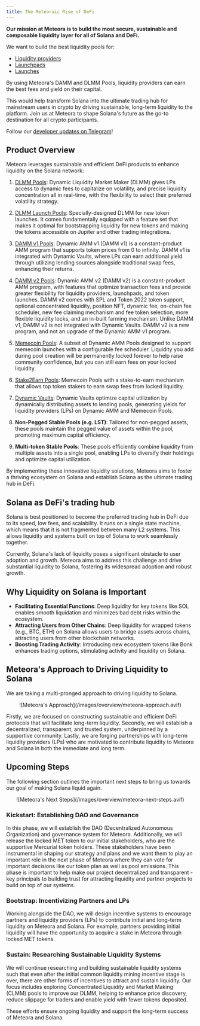 ```yaml
---
title: The Meteoraic Rise of DeFi
---
```


**Our mission at Meteora is to build the most secure, sustainable and composable liquidity layer for all of Solana and DeFi.**

We want to build the best liquidity pools for:
- [Liquidity providers](https://lparmy.meteora.ag/)
- [Launchpads](https://launch.meteora.ag/)
- [Launches](https://www.meteora.ag/)

By using Meteora's DAMM and DLMM Pools, liquidity providers can earn the best fees and yield on their capital.

This would help transform Solana into the ultimate trading hub for mainstream users in crypto by driving sustainable, long-term liquidity to the platform. Join us at Meteora to shape Solana's future as the go-to destination for all crypto participants. 

Follow our [developer updates on Telegram](https://t.me/meteora_dev)!

## Product Overview

Meteora leverages sustainable and efficient DeFi products to enhance liquidity on the Solana network:

1. [DLMM Pools](https://docs.meteora.ag/dlmm/dlmm-overview): Dynamic Liquidity Market Maker (DLMM) gives LPs access to dynamic fees to capitalize on volatility, and precise liquidity concentration all in real-time, with the flexibility to select their preferred volatility strategy.

2. [DLMM Launch Pools](https://docs.meteora.ag/meteora-launch-pool/meteora-launch-pool-overview): Specially-designed DLMM for new token launches. It comes fundamentally equipped with a feature set that makes it optimal for bootstrapping liquidity for new tokens and making the tokens accessible on Jupiter and other trading integrations.

3. [DAMM v1 Pools](https://docs.meteora.ag/dynamic-pool/dynamic-amm-pools): Dynamic AMM v1 (DAMM v1) is a constant-product AMM program that supports token prices from 0 to infinity. DAMM v1 is integrated with Dynamic Vaults, where LPs can earn additional yield through utilizing lending sources alongside traditional swap fees, enhancing their returns.

4. [DAMM v2 Pools](https://docs.meteora.ag/damm/damm-v2-overview): Dynamic AMM v2 (DAMM v2) is a constant-product AMM program, with features that optimize transaction fees and provide greater flexibility for liquidity providers, launchpads, and token launches. DAMM v2 comes with SPL and Token 2022 token support, optional concentrated liquidity, position NFT, dynamic fee, on-chain fee scheduler, new fee claiming mechanism and fee token selection, more flexible liquidity locks, and an in-built farming mechanism. Unlike DAMM v1, DAMM v2 is not integrated with Dynamic Vaults. DAMM v2 is a new program, and not an upgrade of the Dynamic AMM v1 program.

5. [Memecoin Pools](https://docs.meteora.ag/damm/memecoin-pools): A subset of Dynamic AMM Pools designed to support memecoin launches with a configurable fee scheduler. Liquidity you add during pool creation will be permanently locked forever to help raise community confidence, but you can still earn fees on your locked liquidity.

6. [Stake2Earn Pools](https://docs.meteora.ag/damm/stake2earn-pools): Memecoin Pools with a stake-to-earn mechanism that allows top token stakers to earn swap fees from locked liquidity.

7. [Dynamic Vaults](https://docs.meteora.ag/damm/dynamic-vaults): Dynamic Vaults optimize capital utilization by dynamically distributing assets to lending pools, generating yields for liquidity providers (LPs) on Dynamic AMM and Memecoin Pools.

8. **Non-Pegged Stable Pools (e.g. LST)**: Tailored for non-pegged assets, these pools maintain the pegged value of assets within the pool, promoting maximum capital efficiency.

9. **Multi-token Stable Pools**: These pools efficiently combine liquidity from multiple assets into a single pool, enabling LPs to diversify their holdings and optimize capital utilization.

By implementing these innovative liquidity solutions, Meteora aims to foster a thriving ecosystem on Solana and establish Solana as the ultimate trading hub in DeFi.

## Solana as DeFi's trading hub

Solana is best positioned to become the preferred trading hub in DeFi due to its speed, low fees, and scalability. It runs on a single state machine, which means that it is not fragmented between many L2 systems. This allows liquidity and systems built on top of Solana to work seamlessly together.

Currently, Solana's lack of liquidity poses a significant obstacle to user adoption and growth. Meteora aims to address this challenge and drive substantial liquidity to Solana, fostering its widespread adoption and robust growth.

## Why Liquidity on Solana is Important

- **Facilitating Essential Functions**: Deep liquidity for key tokens like SOL enables smooth liquidation and minimizes bad debt risks within the ecosystem.
- **Attracting Users from Other Chains**: Deep liquidity for wrapped tokens (e.g., BTC, ETH) on Solana allows users to bridge assets across chains, attracting users from other blockchain networks.
- **Boosting Trading Activity**: Introducing new ecosystem tokens like Bonk enhances trading options, stimulating activity and liquidity on Solana.

## Meteora's Approach to Driving Liquidity to Solana

We are taking a multi-pronged approach to driving liquidity to Solana. 

<div align="center">
![Meteora's Approach](/images/overview/meteora-approach.avif)
</div>

Firstly, we are focused on constructing sustainable and efficient DeFi protocols that will facilitate long-term liquidity.
Secondly, we will establish a decentralized, transparent, and trusted system, underpinned by a supportive community. 
Lastly, we are forging partnerships with long-term liquidity providers (LPs) who are motivated to contribute liquidity to Meteora and Solana in both the immediate and long term.

## Upcoming Steps

The following section outlines the important next steps to bring us towards our goal of making Solana liquid again.

<div align="center">
![Meteora's Next Steps](/images/overview/meteora-next-steps.avif)
</div>

### **Kickstart**: Establishing DAO and Governance
In this phase, we will establish the DAO (Decentralized Autonomous Organization) and governance system for Meteora. Additionally, we will release the locked MET token to our initial stakeholders, who are the supportive Mercurial token holders. These stakeholders have been instrumental in shaping our strategy and plans and we want them to play an important role in the next phase of Meteora where they can vote for important decisions like our token plan as well as pool emissions. This phase is important to help make our project decentralized and transparent - key principals to building trust for attracting liquidity and partner projects to build on top of our systems.

### Bootstrap: Incentivizing Partners and LPs
Working alongside the DAO, we will design incentive systems to encourage partners and liquidity providers (LPs) to contribute initial and long-term liquidity on Meteora and Solana. For example, partners providing initial liquidity will have the opportunity to acquire a stake in Meteora through locked MET tokens. 

### Sustain: Researching Sustainable Liquidity Systems

We will continue researching and building sustainable liquidity systems such that even after the initial common liquidity mining incentive stage is over, there are other forms of incentives to attract and sustain liquidity. 
Our focus includes exploring Concentrated Liquidity and Market Making (CLMM) pools to improve our DLMM, helping to enhance price discovery, reduce slippage for traders and enable yield with fewer tokens deposited. 

These efforts ensure ongoing liquidity and support the long-term success of Meteora and Solana.